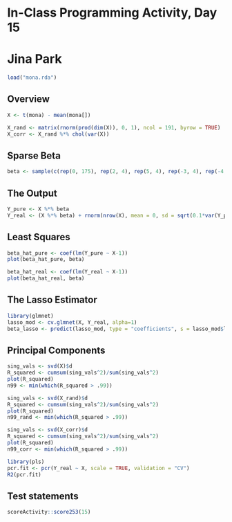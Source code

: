 # In-Class Programming Activity, Day 15
# Jina Park

```r
load("mona.rda")
```

## Overview
```r
X <- t(mona) - mean(mona[])
```

```r
X_rand <- matrix(rnorm(prod(dim(X)), 0, 1), ncol = 191, byrow = TRUE)
X_corr <- X_rand %*% chol(var(X))
```

## Sparse Beta
```r
beta <- sample(c(rep(0, 175), rep(2, 4), rep(5, 4), rep(-3, 4), rep(-4, 4)))
```

## The Output
```r
Y_pure <- X %*% beta
Y_real <- (X %*% beta) + rnorm(nrow(X), mean = 0, sd = sqrt(0.1*var(Y_pure)))
```
## Least Squares
```r
beta_hat_pure <- coef(lm(Y_pure ~ X-1))
plot(beta_hat_pure, beta)
```
```r
beta_hat_real <- coef(lm(Y_real ~ X-1))
plot(beta_hat_real, beta)
```

## The Lasso Estimator
```r
library(glmnet)
lasso_mod <- cv.glmnet(X, Y_real, alpha=1)
beta_lasso <- predict(lasso_mod, type = "coefficients", s = lasso_mod$lambda.min)
```

## Principal Components
```r
sing_vals <- svd(X)$d
R_squared <- cumsum(sing_vals^2)/sum(sing_vals^2)
plot(R_squared)
n99 <- min(which(R_squared > .99))
```

```r
sing_vals <- svd(X_rand)$d
R_squared <- cumsum(sing_vals^2)/sum(sing_vals^2)
plot(R_squared)
n99_rand <- min(which(R_squared > .99))
```

```r
sing_vals <- svd(X_corr)$d
R_squared <- cumsum(sing_vals^2)/sum(sing_vals^2)
plot(R_squared)
n99_corr <- min(which(R_squared > .99))
```

```r
library(pls)
pcr.fit <- pcr(Y_real ~ X, scale = TRUE, validation = "CV")
R2(pcr.fit)
```

## Test statements

```r
scoreActivity::score253(15)
```